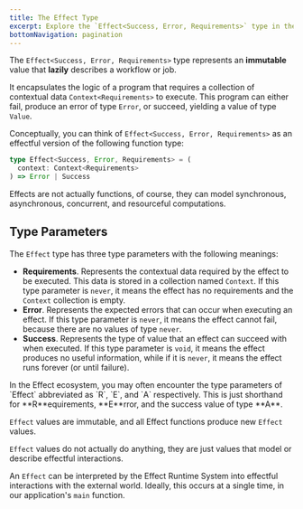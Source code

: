 ```yaml
---
title: The Effect Type
excerpt: Explore the `Effect<Success, Error, Requirements>` type in the Effect ecosystem, representing an immutable, lazy description of a workflow or job. Understand its type parameters and conceptualize it as an effectful program. Learn how to interpret `Effect` values with the Effect Runtime System for effectful interactions with the external world.
bottomNavigation: pagination
---
```


The `Effect<Success, Error, Requirements>` type represents an **immutable** value that **lazily** describes a workflow or job.

It encapsulates the logic of a program that requires a collection of contextual data `Context<Requirements>` to execute.
This program can either fail, produce an error of type `Error`, or succeed, yielding a value of type `Value`.

Conceptually, you can think of `Effect<Success, Error, Requirements>` as an effectful version of the following function type:

```ts
type Effect<Success, Error, Requirements> = (
  context: Context<Requirements>
) => Error | Success
```

Effects are not actually functions, of course, they can model synchronous, asynchronous, concurrent, and resourceful computations.

## Type Parameters

The `Effect` type has three type parameters with the following meanings:

- **Requirements**. Represents the contextual data required by the effect to be executed.
  This data is stored in a collection named `Context`.
  If this type parameter is `never`, it means the effect has no requirements and the `Context` collection is empty.
- **Error**. Represents the expected errors that can occur when executing an effect.
  If this type parameter is `never`, it means the effect cannot fail, because there are no values of type `never`.
- **Success**. Represents the type of value that an effect can succeed with when executed.
  If this type parameter is `void`, it means the effect produces no useful information, while if it is `never`, it means the effect runs forever (or until failure).

<Info>
  In the Effect ecosystem, you may often encounter the type parameters of
  `Effect` abbreviated as `R`, `E`, and `A` respectively. This is just
  shorthand for **R**equirements, **E**rror, and the success value of type
  **A**.
</Info>

`Effect` values are immutable, and all Effect functions produce new `Effect` values.

`Effect` values do not actually do anything, they are just values that model or describe effectful interactions.

An `Effect` can be interpreted by the Effect Runtime System into effectful interactions with the external world.
Ideally, this occurs at a single time, in our application's `main` function.
